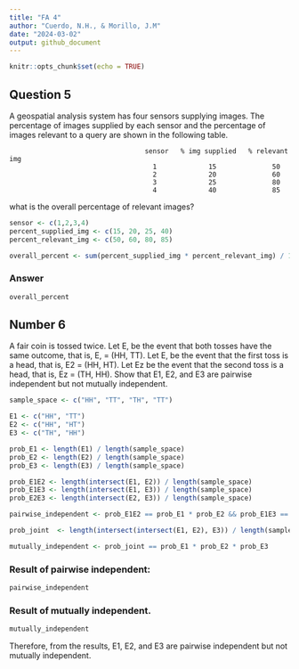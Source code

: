 ---
title: "FA 4"
author: "Cuerdo, N.H., & Morillo, J.M"
date: "2024-03-02"
output: github_document
---

```{r setup, include=FALSE}
knitr::opts_chunk$set(echo = TRUE)
```

## Question 5

A geospatial analysis system has four sensors supplying images. The percentage of images supplied by each sensor and the percentage of images relevant to a query are shown in the following table.



                                      sensor   % img supplied   % relevant img
                                        1             15              50
                                        2             20              60
                                        3             25              80
                                        4             40              85

what is the overall percentage of relevant images?

```{r percentage}
sensor <- c(1,2,3,4)
percent_supplied_img <- c(15, 20, 25, 40)
percent_relevant_img <- c(50, 60, 80, 85)

overall_percent <- sum(percent_supplied_img * percent_relevant_img) / 100
```

### Answer
```{r percentage answer}
overall_percent
```

## Number 6

A fair coin is tossed twice.
Let E, be the event that both tosses have the same outcome, that is,
E, = (HH, TT).
Let E, be the event that the first toss is a head, that is, E2 = (HH, HT).
Let Ez be the event that the second toss is a head, that is, Ez = (TH, HH).
Show that E1, E2, and E3 are pairwise independent but not mutually independent.

```{r coin}
sample_space <- c("HH", "TT", "TH", "TT")

E1 <- c("HH", "TT")
E2 <- c("HH", "HT")
E3 <- c("TH", "HH")

prob_E1 <- length(E1) / length(sample_space)
prob_E2 <- length(E2) / length(sample_space)
prob_E3 <- length(E3) / length(sample_space)

prob_E1E2 <- length(intersect(E1, E2)) / length(sample_space)
prob_E1E3 <- length(intersect(E1, E3)) / length(sample_space)
prob_E2E3 <- length(intersect(E2, E3)) / length(sample_space)

pairwise_independent <- prob_E1E2 == prob_E1 * prob_E2 && prob_E1E3 == prob_E1 * prob_E3 && prob_E2E3 == prob_E2 * prob_E3

prob_joint  <- length(intersect(intersect(E1, E2), E3)) / length(sample_space)

mutually_independent <- prob_joint == prob_E1 * prob_E2 * prob_E3

```

### Result of pairwise independent:
```{r results}
pairwise_independent
```

### Result of mutually independent. 
```{r results 2}
mutually_independent
```

Therefore, from the results, E1, E2, and E3 are pairwise independent but not mutually independent. 
